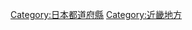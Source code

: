 {{Catnav|頁面分類|各種主題的頁面分類|按國家分類|各國行政區劃|日本行政區劃|日本都道府縣}}
{{catmore}}
{{日本行政區劃分類導航|}}
{{Commons category|Kyoto prefecture}}

{{DEFAULTSORT:Kyoto}}
[[Category:日本都道府縣|Category:日本都道府縣]]
[[Category:近畿地方|Category:近畿地方]]